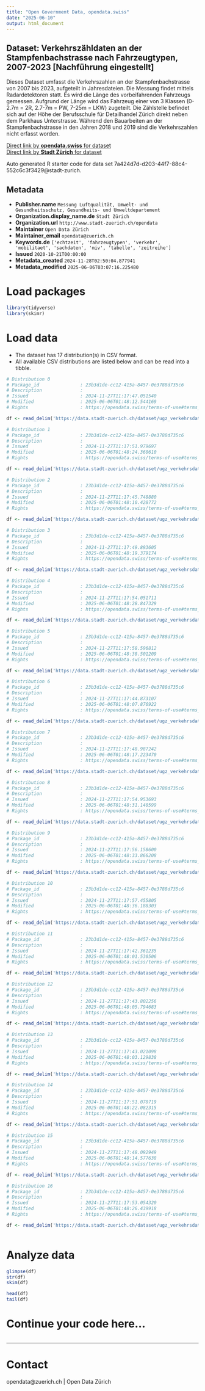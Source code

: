 ```yaml
---
title: "Open Government Data, opendata.swiss"
date: "2025-06-10"
output: html_document
---
```


## Dataset: Verkehrszähldaten an der Stampfenbachstrasse nach Fahrzeugtypen, 2007-2023 [Nachführung eingestellt]


Dieses Dataset umfasst die Verkehrszahlen an der Stampfenbachstrasse von 2007 bis 2023, aufgeteilt in Jahresdateien. Die Messung findet mittels Radardetektoren statt. Es wird die Länge des vorbeifahrenden Fahrzeugs gemessen. Aufgrund der Länge wird das Fahrzeug einer von 3 Klassen (0-2.7m = 2R, 2.7-7m = PW, 7-25m = LKW) zugeteilt. Die Zählstelle befindet sich auf der Höhe der Berufsschule für Detailhandel Zürich direkt neben dem Parkhaus Unterstrasse. 
Während den Bauarbeiten an der Stampfenbachstrasse in den Jahren 2018 und 2019 sind die Verkehrszahlen nicht erfasst worden.


[Direct link by **opendata.swiss** for dataset](https://opendata.swiss/de/dataset/verkehrszahldaten-an-der-stampfenbachstrasse-nach-fahrzeugtypen-2007-2023-nachfuhrung-eingestel)<br>
[Direct link by **Stadt Zürich** for dataset](https://data.stadt-zuerich.ch/dataset/ugz_verkehrsdaten_stundenwerte_stampfenbachstrasse)

Auto generated R starter code for data set 7a424d7d-d203-44f7-88c4-552c6c3f3429@stadt-zurich.

## Metadata

- **Publisher.name** `Messung Luftqualität, Umwelt- und Gesundheitsschutz, Gesundheits- und Umweltdepartement`
- **Organization.display_name.de** `Stadt Zürich`
- **Organization.url** `http://www.stadt-zuerich.ch/opendata`
- **Maintainer** `Open Data Zürich`
- **Maintainer_email** `opendata@zuerich.ch`
- **Keywords.de** `['echtzeit', 'fahrzeugtypen', 'verkehr', 'mobilitaet', 'sachdaten', 'miv', 'tabelle', 'zeitreihe']`
- **Issued** `2020-10-21T00:00:00`
- **Metadata_created** `2024-11-28T02:50:04.877941`
- **Metadata_modified** `2025-06-06T03:07:16.225480`


# Load packages

```r

library(tidyverse)
library(skimr)

```

# Load data

-   The dataset has 17 distribution(s) in CSV format.
-   All available CSV distributions are listed below and can be read into a tibble.

```r

# Distribution 0
# Package_id               : 23b3d1de-cc12-415a-8457-0e3788d735c6
# Description              : 
# Issued                   : 2024-11-27T11:17:47.051540
# Modified                 : 2025-06-06T01:48:12.544169
# Rights                   : https://opendata.swiss/terms-of-use#terms_open

df <- read_delim('https://data.stadt-zuerich.ch/dataset/ugz_verkehrsdaten_stundenwerte_stampfenbachstrasse/download/ugz_ogd_traffic_h1_2012.csv')

# Distribution 1
# Package_id               : 23b3d1de-cc12-415a-8457-0e3788d735c6
# Description              : 
# Issued                   : 2024-11-27T11:17:51.979697
# Modified                 : 2025-06-06T01:48:24.360610
# Rights                   : https://opendata.swiss/terms-of-use#terms_open

df <- read_delim('https://data.stadt-zuerich.ch/dataset/ugz_verkehrsdaten_stundenwerte_stampfenbachstrasse/download/ugz_ogd_traffic_h1_2017.csv')

# Distribution 2
# Package_id               : 23b3d1de-cc12-415a-8457-0e3788d735c6
# Description              : 
# Issued                   : 2024-11-27T11:17:45.748880
# Modified                 : 2025-06-06T01:48:10.428772
# Rights                   : https://opendata.swiss/terms-of-use#terms_open

df <- read_delim('https://data.stadt-zuerich.ch/dataset/ugz_verkehrsdaten_stundenwerte_stampfenbachstrasse/download/ugz_ogd_traffic_h1_2011.csv')

# Distribution 3
# Package_id               : 23b3d1de-cc12-415a-8457-0e3788d735c6
# Description              : 
# Issued                   : 2024-11-27T11:17:49.893605
# Modified                 : 2025-06-06T01:48:19.379174
# Rights                   : https://opendata.swiss/terms-of-use#terms_open

df <- read_delim('https://data.stadt-zuerich.ch/dataset/ugz_verkehrsdaten_stundenwerte_stampfenbachstrasse/download/ugz_ogd_traffic_h1_2015.csv')

# Distribution 4
# Package_id               : 23b3d1de-cc12-415a-8457-0e3788d735c6
# Description              : 
# Issued                   : 2024-11-27T11:17:54.051711
# Modified                 : 2025-06-06T01:48:28.847329
# Rights                   : https://opendata.swiss/terms-of-use#terms_open

df <- read_delim('https://data.stadt-zuerich.ch/dataset/ugz_verkehrsdaten_stundenwerte_stampfenbachstrasse/download/ugz_ogd_traffic_h1_2019.csv')

# Distribution 5
# Package_id               : 23b3d1de-cc12-415a-8457-0e3788d735c6
# Description              : 
# Issued                   : 2024-11-27T11:17:58.596812
# Modified                 : 2025-06-06T01:48:38.501209
# Rights                   : https://opendata.swiss/terms-of-use#terms_open

df <- read_delim('https://data.stadt-zuerich.ch/dataset/ugz_verkehrsdaten_stundenwerte_stampfenbachstrasse/download/ugz_ogd_traffic_h1_2023.csv')

# Distribution 6
# Package_id               : 23b3d1de-cc12-415a-8457-0e3788d735c6
# Description              : 
# Issued                   : 2024-11-27T11:17:44.873107
# Modified                 : 2025-06-06T01:48:07.876922
# Rights                   : https://opendata.swiss/terms-of-use#terms_open

df <- read_delim('https://data.stadt-zuerich.ch/dataset/ugz_verkehrsdaten_stundenwerte_stampfenbachstrasse/download/ugz_ogd_traffic_h1_2010.csv')

# Distribution 7
# Package_id               : 23b3d1de-cc12-415a-8457-0e3788d735c6
# Description              : 
# Issued                   : 2024-11-27T11:17:48.987242
# Modified                 : 2025-06-06T01:48:17.223470
# Rights                   : https://opendata.swiss/terms-of-use#terms_open

df <- read_delim('https://data.stadt-zuerich.ch/dataset/ugz_verkehrsdaten_stundenwerte_stampfenbachstrasse/download/ugz_ogd_traffic_h1_2014.csv')

# Distribution 8
# Package_id               : 23b3d1de-cc12-415a-8457-0e3788d735c6
# Description              : 
# Issued                   : 2024-11-27T11:17:54.953693
# Modified                 : 2025-06-06T01:48:31.140599
# Rights                   : https://opendata.swiss/terms-of-use#terms_open

df <- read_delim('https://data.stadt-zuerich.ch/dataset/ugz_verkehrsdaten_stundenwerte_stampfenbachstrasse/download/ugz_ogd_traffic_h1_2020.csv')

# Distribution 9
# Package_id               : 23b3d1de-cc12-415a-8457-0e3788d735c6
# Description              : 
# Issued                   : 2024-11-27T11:17:56.158600
# Modified                 : 2025-06-06T01:48:33.866208
# Rights                   : https://opendata.swiss/terms-of-use#terms_open

df <- read_delim('https://data.stadt-zuerich.ch/dataset/ugz_verkehrsdaten_stundenwerte_stampfenbachstrasse/download/ugz_ogd_traffic_h1_2021.csv')

# Distribution 10
# Package_id               : 23b3d1de-cc12-415a-8457-0e3788d735c6
# Description              : 
# Issued                   : 2024-11-27T11:17:57.455805
# Modified                 : 2025-06-06T01:48:36.188303
# Rights                   : https://opendata.swiss/terms-of-use#terms_open

df <- read_delim('https://data.stadt-zuerich.ch/dataset/ugz_verkehrsdaten_stundenwerte_stampfenbachstrasse/download/ugz_ogd_traffic_h1_2022.csv')

# Distribution 11
# Package_id               : 23b3d1de-cc12-415a-8457-0e3788d735c6
# Description              : 
# Issued                   : 2024-11-27T11:17:42.361235
# Modified                 : 2025-06-06T01:48:01.530506
# Rights                   : https://opendata.swiss/terms-of-use#terms_open

df <- read_delim('https://data.stadt-zuerich.ch/dataset/ugz_verkehrsdaten_stundenwerte_stampfenbachstrasse/download/ugz_ogd_traffic_h1_2007.csv')

# Distribution 12
# Package_id               : 23b3d1de-cc12-415a-8457-0e3788d735c6
# Description              : 
# Issued                   : 2024-11-27T11:17:43.802256
# Modified                 : 2025-06-06T01:48:05.794683
# Rights                   : https://opendata.swiss/terms-of-use#terms_open

df <- read_delim('https://data.stadt-zuerich.ch/dataset/ugz_verkehrsdaten_stundenwerte_stampfenbachstrasse/download/ugz_ogd_traffic_h1_2009.csv')

# Distribution 13
# Package_id               : 23b3d1de-cc12-415a-8457-0e3788d735c6
# Description              : 
# Issued                   : 2024-11-27T11:17:43.021098
# Modified                 : 2025-06-06T01:48:03.129838
# Rights                   : https://opendata.swiss/terms-of-use#terms_open

df <- read_delim('https://data.stadt-zuerich.ch/dataset/ugz_verkehrsdaten_stundenwerte_stampfenbachstrasse/download/ugz_ogd_traffic_h1_2008.csv')

# Distribution 14
# Package_id               : 23b3d1de-cc12-415a-8457-0e3788d735c6
# Description              : 
# Issued                   : 2024-11-27T11:17:51.070719
# Modified                 : 2025-06-06T01:48:22.082315
# Rights                   : https://opendata.swiss/terms-of-use#terms_open

df <- read_delim('https://data.stadt-zuerich.ch/dataset/ugz_verkehrsdaten_stundenwerte_stampfenbachstrasse/download/ugz_ogd_traffic_h1_2016.csv')

# Distribution 15
# Package_id               : 23b3d1de-cc12-415a-8457-0e3788d735c6
# Description              : 
# Issued                   : 2024-11-27T11:17:48.092949
# Modified                 : 2025-06-06T01:48:14.577638
# Rights                   : https://opendata.swiss/terms-of-use#terms_open

df <- read_delim('https://data.stadt-zuerich.ch/dataset/ugz_verkehrsdaten_stundenwerte_stampfenbachstrasse/download/ugz_ogd_traffic_h1_2013.csv')

# Distribution 16
# Package_id               : 23b3d1de-cc12-415a-8457-0e3788d735c6
# Description              : 
# Issued                   : 2024-11-27T11:17:53.054320
# Modified                 : 2025-06-06T01:48:26.439918
# Rights                   : https://opendata.swiss/terms-of-use#terms_open

df <- read_delim('https://data.stadt-zuerich.ch/dataset/ugz_verkehrsdaten_stundenwerte_stampfenbachstrasse/download/ugz_ogd_traffic_h1_2018.csv')



```

# Analyze data

```r

glimpse(df)
str(df)
skim(df)

head(df)
tail(df)

```

# Continue your code here...

```r

```

------------------------------------------------------------------------

# Contact

opendata@zuerich.ch | Open Data Zürich
